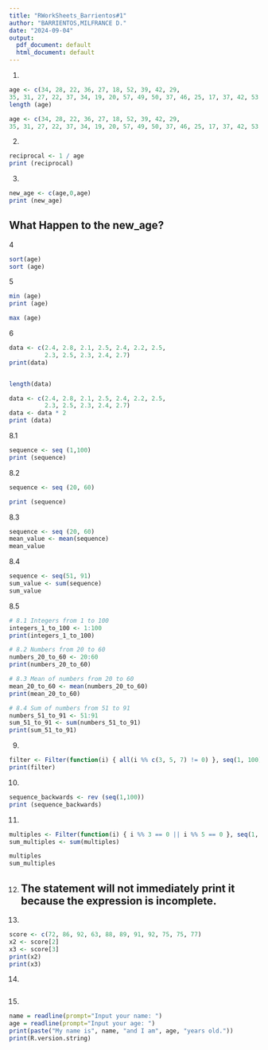 ```yaml
---
title: "RWorkSheets_Barrientos#1"
author: "BARRIENTOS,MILFRANCE D."
date: "2024-09-04"
output:
  pdf_document: default
  html_document: default
---
```

1.
```r
age <- c(34, 28, 22, 36, 27, 18, 52, 39, 42, 29,
35, 31, 27, 22, 37, 34, 19, 20, 57, 49, 50, 37, 46, 25, 17, 37, 42, 53, 41, 51, 35, 24, 33, 41.)
length (age)

age <- c(34, 28, 22, 36, 27, 18, 52, 39, 42, 29,
35, 31, 27, 22, 37, 34, 19, 20, 57, 49, 50, 37, 46, 25, 17, 37, 42, 53, 41, 51, 35, 24, 33, 41.)


```
2.
```r
reciprocal <- 1 / age
print (reciprocal)

```
3.

```r
new_age <- c(age,0,age)
print (new_age)

```
## What Happen to the new_age?

4
```r
sort(age)
sort (age)
```
5
```r
min (age) 
print (age)
```
```r
max (age)

```
6
```r
data <- c(2.4, 2.8, 2.1, 2.5, 2.4, 2.2, 2.5,
          2.3, 2.5, 2.3, 2.4, 2.7)
print(data)


length(data)
```

```r
data <- c(2.4, 2.8, 2.1, 2.5, 2.4, 2.2, 2.5,
          2.3, 2.5, 2.3, 2.4, 2.7)
data <- data * 2
print (data)
```

 
 8.1
```r
sequence <- seq (1,100)
print (sequence)

```
8.2
```r
sequence <- seq (20, 60)

print (sequence)
```
8.3 
```r
sequence <- seq (20, 60)
mean_value <- mean(sequence)
mean_value 

```
8.4
```r
sequence <- seq(51, 91)
sum_value <- sum(sequence)
sum_value
```
8.5
```r
# 8.1 Integers from 1 to 100
integers_1_to_100 <- 1:100
print(integers_1_to_100)

# 8.2 Numbers from 20 to 60
numbers_20_to_60 <- 20:60
print(numbers_20_to_60)

# 8.3 Mean of numbers from 20 to 60
mean_20_to_60 <- mean(numbers_20_to_60)
print(mean_20_to_60)

# 8.4 Sum of numbers from 51 to 91
numbers_51_to_91 <- 51:91
sum_51_to_91 <- sum(numbers_51_to_91)
print(sum_51_to_91)

```


9.
```r
filter <- Filter(function(i) { all(i %% c(3, 5, 7) != 0) }, seq(1, 100))
print(filter)

```
10. 
```r
sequence_backwards <- rev (seq(1,100))
print (sequence_backwards)
```
11. 
```r
multiples <- Filter(function(i) { i %% 3 == 0 || i %% 5 == 0 }, seq(1, 24))
sum_multiples <- sum(multiples)

multiples
sum_multiples
```
12. 
## The statement will not immediately print it because the expression is incomplete.

13.
```r
score <- c(72, 86, 92, 63, 88, 89, 91, 92, 75, 75, 77)
x2 <- score[2]
x3 <- score[3]
print(x2)
print(x3)
```
14. 
```r

``` 
15. 
```r
name = readline(prompt="Input your name: ")
age = readline(prompt="Input your age: ")
print(paste("My name is", name, "and I am", age, "years old."))
print(R.version.string)
```












 
 









